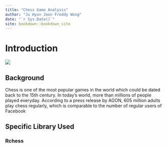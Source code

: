 ```yaml
--- 
title: "Chess Game Analysis"
author: "Ju Hyun Jeon Freddy Wong"
date: "`r Sys.Date()`"
site: bookdown::bookdown_site
---
```


# Introduction
![](images/intro.gif)

## Background

Chess is one of the most popular games in the world which could be dated back to the 15th century. In today's world, more than millions of people played everyday. According to a press release by AGON, 605 million adults play chess regularly, which is comparable to the number of regular users of Facebook

## Specific Library Used

### Rchess


